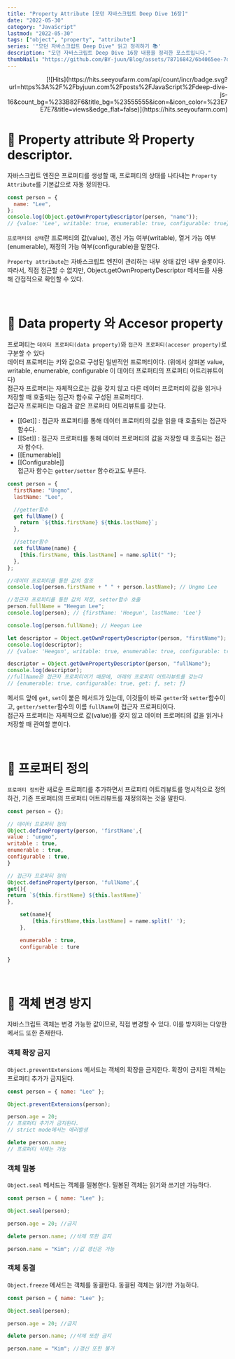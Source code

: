 ```yaml
---
title: "Property Attribute [모던 자바스크립트 Deep Dive 16장]"
date: "2022-05-30"
category: "JavaScript"
lastmod: "2022-05-30"
tags: ["object", "property", "attribute"]
series: '"모던 자바스크립트 Deep Dive" 읽고 정리하기 📚'
description: "모던 자바스크립트 Deep Dive 16장 내용을 정리한 포스트입니다."
thumbNail: "https://github.com/BY-juun/Blog/assets/78716842/6b4065ee-7d44-4580-899f-58dafcb8b5a7"
---
```


<div align="right">
  [![Hits](https://hits.seeyoufarm.com/api/count/incr/badge.svg?url=https%3A%2F%2Fbyjuun.com%2Fposts%2FJavaScript%2Fdeep-dive-js-16&count_bg=%233B82F6&title_bg=%23555555&icon=&icon_color=%23E7E7E7&title=views&edge_flat=false)](https://hits.seeyoufarm.com)
</div>

# 🌟 Property attribute 와 Property descriptor.

자바스크립트 엔진은 프로퍼티를 생성할 때, 프로퍼티의 상태를 나타내는 `Property Attribute`를 기본값으로 자동 정의한다.

```js
const person = {
  name: "Lee",
};
console.log(Object.getOwnPropertyDescriptor(person, "name"));
// {value: 'Lee', writable: true, enumerable: true, configurable: true}
```

`프로퍼티의 상태`란 프로퍼티의 값(value), 갱신 가능 여부(writable), 열거 가능 여부(enumerable), 재정의 가능 여부(configurable)을 말한다.

`Property attribute`는 자바스크립트 엔진이 관리하는 내부 상태 값인 내부 슬롯이다. 따라서, 직접 접근할 수 없지만, Object.getOwnPropertyDescriptor 메서드를 사용해 간접적으로 확인할 수 있다.

<br />

# 🌟 Data property 와 Accesor property

프로퍼티는 `데이터 프로퍼티(data property)`와 `접근자 프로퍼티(accesor property)`로 구분할 수 있다  
데이터 프로퍼티는 키와 값으로 구성된 일반적인 프로퍼티이다. (위에서 살펴본 value, writable, enumerable, configurable 이 데이터 프로퍼티의 프로퍼티 어트리뷰트이다)  
접근자 프로퍼티는 자체적으로는 값을 갖지 않고 다른 데이터 프로퍼티의 값을 읽거나 저장할 때 호출되는 접근자 함수로 구성된 프로퍼티다.  
접근자 프로퍼티는 다음과 같은 프로퍼티 어트리뷰트를 갖는다.

- [[Get]] : 접근자 프로퍼티를 통해 데이터 프로퍼티의 값을 읽을 때 호출되는 접근자 함수다.
- [[Set]] : 접근자 프로퍼티를 통해 데이터 프로퍼티의 값을 저장할 때 호출되는 접근자 함수다.
- [[Enumerable]]
- [[Configurable]]  
  접근자 함수는 `getter/setter` 함수라고도 부른다.

```js
const person = {
  firstName: "Ungmo",
  lastName: "Lee",

  //getter함수
  get fullName() {
    return `${this.firstName} ${this.lastName}`;
  },

  //setter함수
  set fullName(name) {
    [this.firstName, this.lastName] = name.split(" ");
  },
};

//데이터 프로퍼티를 통한 값의 참조
console.log(person.firstName + " " + person.lastName); // Ungmo Lee

//접근자 프로퍼티를 통한 값의 저장, setter함수 호출
person.fullName = "Heegun Lee";
console.log(person); // {firstName: 'Heegun', lastName: 'Lee'}

console.log(person.fullName); // Heegun Lee

let descriptor = Object.getOwnPropertyDescriptor(person, "firstName");
console.log(descriptor);
// {value: 'Heegun', writable: true, enumerable: true, configurable: true}

descriptor = Object.getOwnPropertyDescriptor(person, "fullName");
console.log(descriptor);
//fullName은 접근자 프로퍼티이기 때문에, 아래의 프로퍼티 어트리뷰트를 갖는다
// {enumerable: true, configurable: true, get: ƒ, set: ƒ}
```

메서드 앞에 `get`, `set`이 붙은 메서드가 있는데, 이것들이 바로 `getter`와 `setter`함수이고, `getter/setter`함수의 이름 `fullName`이 접근자 프로퍼티이다.  
접근자 프로퍼티는 자체적으로 값(value)를 갖지 않고 데이터 프로퍼티의 값을 읽거나 저장할 때 관여할 뿐이다.

<br />

# 🌟 프로퍼티 정의

`프로퍼티 정의`란 새로운 프로퍼티를 추가하면서 프로퍼티 어트리뷰트를 명시적으로 정의하건, 기존 프로퍼티의 프로퍼티 어트리뷰트를 재정의하는 것을 말한다.

```js
const person = {};

// 데이터 프로퍼티 정의
Object.defineProperty(person, 'firstName',{
value : "ungmo",
writable : true,
enumerable : true,
configurable : true,
}

// 접근자 프로퍼티 정의
Object.defineProperty(person, 'fullName',{
get(){
return `${this.firstName} ${this.lastName}`
},

    set(name){
        [this.firstName,this.lastName] = name.split(' ');
    },

    enumerable : true,
    configurable : ture

}
```

<br />

# 🌟 객체 변경 방지

자바스크립트 객체는 변경 가능한 값이므로, 직접 변경할 수 있다. 이를 방지하는 다양한 메서드 또한 존재한다.

### 객체 확장 금지

`Object.preventExtensions` 메서드는 객체의 확장을 금지한다. 확장이 금지된 객체는 프로퍼티 추가가 금지된다.

```js
const person = { name: "Lee" };

Object.preventExtensions(person);

person.age = 20;
// 프로퍼티 추가가 금지된다.
// strict mode에서는 에러발생

delete person.name;
// 프로퍼티 삭제는 가능
```

### 객체 밀봉

`Object.seal` 메서드는 객체를 밀봉한다. 밀봉된 객체는 읽기와 쓰기만 가능하다.

```js
const person = { name: "Lee" };

Object.seal(person);

person.age = 20; //금지

delete person.name; //삭제 또한 금지

person.name = "Kim"; //값 갱신은 가능
```

### 객체 동결

`Object.freeze` 메서드는 객체를 동결한다. 동결된 객체는 읽기만 가능하다.

```js
const person = { name: "Lee" };

Object.seal(person);

person.age = 20; //금지

delete person.name; //삭제 또한 금지

person.name = "Kim"; //갱신 또한 불가
```
